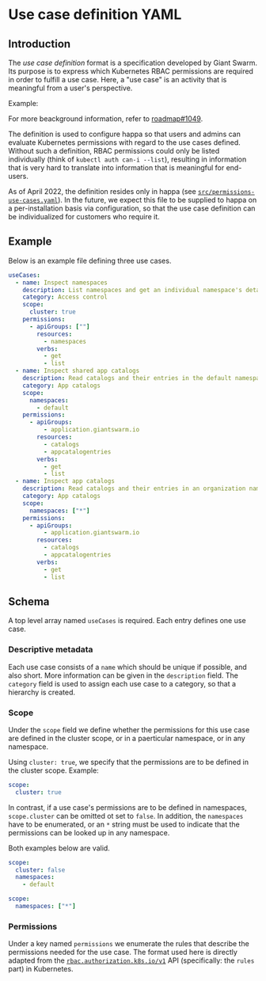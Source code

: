 
<Meta title='Development/Use case definition YAML' />

# Use case definition YAML

## Introduction

The _use case definition_ format is a specification developed by Giant Swarm. Its purpose is to express which Kubernetes RBAC permissions are required in order to fulfill a use case. Here, a "use case" is an activity that is meaningful from a user's perspective.

Example:

For more beackground information, refer to [roadmap#1049](https://github.com/giantswarm/roadmap/issues/1049).

The definition is used to configure happa so that users and admins can evaluate Kubernetes permissions with regard to the use cases defined. Without such a definition, RBAC permissions could only be listed individually (think of `kubectl auth can-i --list`), resulting in information that is very hard to translate into information that is meaningful for end-users.

As of April 2022, the definition resides only in happa (see [`src/permissions-use-cases.yaml`](https://github.com/giantswarm/happa/blob/0405d6b2133de51397a0e989a8e732bed644e891/src/permissions-use-cases.yaml)). In the future, we expect this file to be supplied to happa on a per-installation basis via configuration, so that the use case definition can be individualized for customers who require it.

## Example

Below is an example file defining three use cases.

```yaml
useCases:
  - name: Inspect namespaces
    description: List namespaces and get an individual namespace's details
    category: Access control
    scope:
      cluster: true
    permissions:
      - apiGroups: [""]
        resources:
          - namespaces
        verbs:
          - get
          - list
  - name: Inspect shared app catalogs
    description: Read catalogs and their entries in the default namespace
    category: App catalogs
    scope:
      namespaces:
        - default
    permissions:
      - apiGroups:
          - application.giantswarm.io
        resources:
          - catalogs
          - appcatalogentries
        verbs:
          - get
          - list
  - name: Inspect app catalogs
    description: Read catalogs and their entries in an organization namespace
    category: App catalogs
    scope:
      namespaces: ["*"]
    permissions:
      - apiGroups:
          - application.giantswarm.io
        resources:
          - catalogs
          - appcatalogentries
        verbs:
          - get
          - list
```

## Schema

A top level array named `useCases` is required. Each entry defines one use case.

### Descriptive metadata

Each use case consists of a `name` which should be unique if possible, and also short. More information can be given in the `description` field. The `category` field is used to assign each use case to a category, so that a hierarchy is created.

### Scope

Under the `scope` field we define whether the permissions for this use case are defined in the cluster scope, or in a paerticular namespace, or in any namespace.

Using `cluster: true`, we specify that the permissions are to be defined in the cluster scope. Example:

```yaml
scope:
  cluster: true
```

In contrast, if a use case's permissions are to be defined in namespaces, `scope.cluster` can be omitted ot set to `false`. In addition, the `namespaces` have to be enumerated, or an `*` string must be used to indicate that the permissions can be looked up in any namespace.

Both examples below are valid.

```yaml
scope:
  cluster: false
  namespaces:
    - default
```

```yaml
scope:
  namespaces: ["*"]
```

### Permissions

Under a key named `permissions` we enumerate the rules that describe the permissions needed for the use case. The format used here is directly adapted from the [`rbac.authorization.k8s.io/v1`](https://kubernetes.io/docs/reference/kubernetes-api/authorization-resources/role-v1/) API (specifically: the `rules` part) in Kubernetes.
